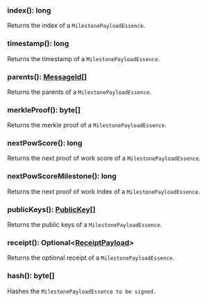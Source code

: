 

### index(): long

Returns the index of a `MilestonePayloadEssence`.

### timestamp(): long

Returns the timestamp of a `MilestonePayloadEssence`.

### parents(): [MessageId[]](#messageid)

Returns the parents of a `MilestonePayloadEssence`.

### merkleProof(): byte[]

Returns the merkle proof of a `MilestonePayloadEssence`.

### nextPowScore(): long

Returns the next proof of work score of a `MilestonePayloadEssence`.

### nextPowScoreMilestone(): long

Returns the next proof of work index of a `MilestonePayloadEssence`.

### publicKeys(): [PublicKey[]](#publickey)

Returns the public keys of a `MilestonePayloadEssence`.

### receipt(): Optional&lt;[ReceiptPayload](#receiptpayload)&gt;

Returns the optional receipt of a `MilestonePayloadEssence`.

### hash(): byte[]

Hashes the `MilestonePayloadEssence to be signed.`
